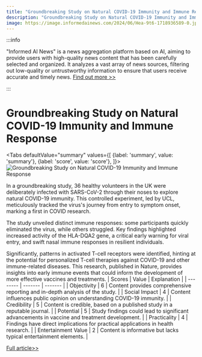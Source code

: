 ```yaml
---
title: "Groundbreaking Study on Natural COVID-19 Immunity and Immune Response"
description: "Groundbreaking Study on Natural COVID-19 Immunity and Immune Response"
image: https://image.informedainews.com/2024/06/Hea-9t6-1718936589-0.jpg
---
```



:::info

"Informed AI News" is a news aggregation platform based on AI, aiming to provide users with high-quality news content that has been carefully selected and organized. It analyzes a vast array of news sources, filtering out low-quality or untrustworthy information to ensure that users receive accurate and timely news.  [Find out more >>](/)

:::

# Groundbreaking Study on Natural COVID-19 Immunity and Immune Response


<Tabs
	defaultValue="summary"
	values={[
	{label: 'summary', value: 'summary'},
	{label: 'score', value: 'score'},
]}>
<TabItem value="summary">
<img
  src="https://image.informedainews.com/2024/06/Hea-9t6-1718936589-0.jpg"
  alt="Groundbreaking Study on Natural COVID-19 Immunity and Immune Response"
/>



In a groundbreaking study, 36 healthy volunteers in the UK were deliberately infected with SARS-CoV-2 through their noses to explore natural COVID-19 immunity. This controlled experiment, led by UCL, meticulously tracked the virus's journey from entry to symptom onset, marking a first in COVID research.

The study unveiled distinct immune responses: some participants quickly eliminated the virus, while others struggled. Key findings highlighted increased activity of the HLA-DQA2 gene, a critical early warning for viral entry, and swift nasal immune responses in resilient individuals.

Significantly, patterns in activated T-cell receptors were identified, hinting at the potential for personalized T-cell therapies against COVID-19 and other immune-related diseases. This research, published in Nature, provides insights into early immune events that could inform the development of more effective vaccines and treatments.
</TabItem>
<TabItem value="score">
	| Scores     | Value   | Explanation |
	| -------- | ------- | ------- |
	| Objectivity  | 6    | Content provides comprehensive reporting and in-depth analysis of the study.    |
	| Social Impact | 4     | Content influences public opinion on understanding COVID-19 immunity.    |
	| Credibility    | 5    | Content is credible, based on a published study in a reputable journal.    |
	| Potential    | 5    | Study findings could lead to significant advancements in vaccine and treatment development.    |
	| Practicality    | 4    | Findings have direct implications for practical applications in health research.    |
	| Entertainment Value    | 2    | Content is informative but lacks typical entertainment elements.    |
</TabItem>
</Tabs>

[Full article>>](https://www.cnbeta.com.tw/articles/science/1435502.htm)
